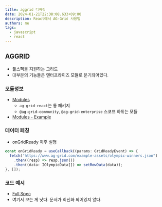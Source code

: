 ```yaml
---
title: aggrid 디버깅
date: 2024-01-21T22:38:08.633+09:00
description: React에서 AG-Grid 사용법
authors: me
tags:
  - javascript
  - react
---
```


## AGGRID

- 풀스펙을 지원하는 그리드
- 대부분의 기능들은 엔터프라이즈 모듈로 분기되어있다.

### 모듈정보

- [Modules](https://ag-grid.com/react-data-grid/modules/)
  - `ag-grid-react`는 통 패키지
  - `@ag-grid-community`, `@ag-grid-enterprise` 스코프 하위는 모듈
- [Modules - Example](https://ag-grid.com/react-data-grid/modules-building/)

### 데이터 페칭

- onGridReady 이후 실행

```ts
const onGridReady = useCallback((params: GridReadyEvent) => {
  fetch("https://www.ag-grid.com/example-assets/olympic-winners.json")
    .then((resp) => resp.json())
    .then((data: IOlympicData[]) => setRowData(data));
}, []);
```

### 코드 예시

- [Full Spec](https://github.com/ag-grid/ag-grid-react-example/blob/master/src/richGridDeclarativeExample/RichGridDeclarativeExample.jsx)
- 여기서 보는 게 낫다. 문서가 최신화 되어있지 않다.
